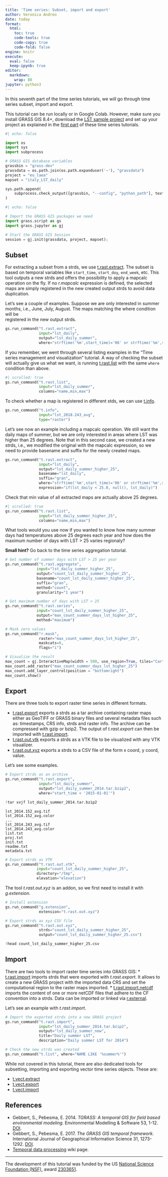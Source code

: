 ```yaml
---
title: 'Time series: Subset, import and export'
author: Veronica Andreo
date: today
format:
  html:
    toc: true
    code-tools: true
    code-copy: true
    code-fold: false
engine: knitr
execute:
  eval: false
  keep-ipynb: true
editor:
  markdown:
    wrap: 80
jupyter: python3
---
```


In this seventh part of the time series tutorials, we will go through time
series subset, import and export.

::: {.callout-note title="Setup"}
This tutorial can be run locally or in Google Colab. However, make sure you
install GRASS GIS 8.4+, download the 
[LST sample project]() 
and set up your project as explained in the 
[first part](time_series_management_and_visualization.qmd) of these time
series tutorials.
:::

```python
#| echo: false

import os
import sys
import subprocess

# GRASS GIS database variables
grassbin = "grass-dev"
grassdata = os.path.join(os.path.expanduser('~'), "grassdata")
project = "eu_laea"
mapset = "italy_LST_daily"

sys.path.append(
    subprocess.check_output([grassbin, "--config", "python_path"], text=True).strip()
)
```

```python
#| echo: false

# Import the GRASS GIS packages we need
import grass.script as gs
import grass.jupyter as gj

# Start the GRASS GIS Session
session = gj.init(grassdata, project, mapset);
```

## Subset

For extracting a subset from a strds, we use 
[t.rast.extract](https://grass.osgeo.org/grass-stable/manuals/t.rast.mapcalc.html).
The subset is based on temporal variables like `start_time`, `start_doy`, 
`end_week`, etc.
This tool outputs a new strds and offers the possibility to apply a
mapcalc operation on the fly. If no *r.mapcalc* expression is defined,
the selected maps are simply registered in the new created output strds
to avoid data duplication.

Let's see a couple of examples. Suppose we are only interested in summer months,
i.e., June, July, August. The maps matching the where condition will be  
registered in the new output strds. 

```python
gs.run_command("t.rast.extract",
               input="lst_daily",
               output="lst_daily_summer",
               where="strftime('%m',start_time)='06' or strftime('%m',start_time)='07' or strftime('%m', start_time)='08'")
```

If you remember, we went through several listing examples in the "Time series
management and visualization" tutorial. 
<!-- add link -->
A way of checking the subset will actually give us what we want, is running 
[t.rast.list](https://grass.osgeo.org/grass-stable/manuals/t.rast.list.html) 
with the same `where` condition than above.

```python
#| scrolled: true
gs.run_command("t.rast.list",
               input="lst_daily_summer",
               columns="name,min,max")
```

To check whether a map is registered in different stds, we can use 
[t.info](https://grass.osgeo.org/grass-stable/manuals/t.info.html).

```python
gs.run_command("t.info",
               input="lst_2018.243_avg",
               type="raster")
```

Let's see now an example including a mapcalc operation. We still want the daily 
maps of summer, but we are only interested in areas where LST was higher than
25 degrees.
Note that in this second case, we created a new strds, i.e., we modified the 
original with the mapcalc expression, so we need to provide basename and suffix
for the newly created maps. 

```python
gs.run_command("t.rast.extract",
               input="lst_daily",
               output="lst_daily_summer_higher_25",
               basename="lst_daily",
               suffix="gran",
               where="strftime('%m',start_time)='06' or strftime('%m',start_time)='07' or strftime('%m', start_time)='08'",
               expression="if(lst_daily < 25.0, null(), lst_daily)")
```

Check that min value of all extracted maps are actually above 25 degrees.

```python
#| scrolled: true
gs.run_command("t.rast.list",
               input="lst_daily_summer_higher_25",
               columns="name,min,max")
```

What tools would you use now if you wanted to know how many 
summer days had temperatures above 25 degrees each year and
how does the maximum number of days with LST > 25 varies
regionaly? 

**Small hint?** Go back to the time series aggregation tutorial.

```python
# Get number of summer days with LST > 25 per year
gs.run_command("t.rast.aggregate",
              input="lst_daily_summer_higher_25",
              output="count_lst_daily_summer_higher_25",
              basename="count_lst_daily_summer_higher_25",
              suffix="gran",
              method="count",
              granularity="1 year")
```

```python
# Get maximum number of days with LST > 25
gs.run_command("t.rast.series",
              input="count_lst_daily_summer_higher_25",
              output="max_count_summer_days_lst_higher_25",
              method="maximum")
```

```python
# Mask zero values
gs.run_command("r.mask", 
               raster="max_count_summer_days_lst_higher_25",
               maskcats=0,
               flags="i")
```

```python
# Visualize the result
max_count = gj.InteractiveMap(width = 500, use_region=True, tiles="CartoDB.DarkMatter")
max_count.add_raster("max_count_summer_days_lst_higher_25")
max_count.add_layer_control(position = "bottomright")
max_count.show()
```

## Export 

There are three tools to export raster time series in different formats.

* [t.rast.export](https://grass.osgeo.org/grass-stable/manuals/t.rast.export.html) exports a strds as a tar archive containing raster maps either as GeoTIFF or GRASS binary files and several metadata files such as: timestamps, CRS info, strds and raster info. The archive can be compressed with gzip or bzip2. The output of *t.rast.export* can then be imported with [t.rast.import](https://grass.osgeo.org/grass-stable/manuals/t.rast.import.html).
* [t.rast.out.vtk](https://grass.osgeo.org/grass-stable/manuals/t.rast.out.vtk.html) exports a strds as a VTK file to be visualized with any VTK visualizer.
* [t.rast.out.xyz](https://grass.osgeo.org/grass-stable/manuals/addons/t.rast.out.xyz.html) exports a strds to a CSV file of the form x coord, y coord, value.

Let's see some examples.

```python
# Export strds as an archive
gs.run_command("t.rast.export", 
               input="lst_daily_summer", 
               output="lst_daily_summer_2014.tar.bzip2",
               where="start_time < '2015-01-01'")
```

```python
!tar xvjf lst_daily_summer_2014.tar.bzip2
```

```
lst_2014.152_avg.tif
lst_2014.152_avg.color
...
lst_2014.243_avg.tif
lst_2014.243_avg.color
list.txt
proj.txt
init.txt
readme.txt
metadata.txt
```

```python
# Export strds as VTK
gs.run_command("t.rast.out.vtk",
              input="count_lst_daily_summer_higher_25",
              directory="/tmp",
              elevation="elevation")
```

The tool *t.rast.out.xyz* is an addon, so we first need to install it with *g.extension*.

```python
# Install extension
gs.run_command("g.extension",
               extension="t.rast.out.xyz")
```

```python
# Export strds as xyz CSV file
gs.run_command("t.rast.out.xyz",
               strds="count_lst_daily_summer_higher_25",
               output="count_lst_daily_summer_higher_25.csv")
```

```python
!head count_lst_daily_summer_higher_25.csv
```

## Import

There are two tools to import raster time series into GRASS GIS:
* [t.rast.import](https://grass.osgeo.org/grass-stable/manuals/t.rast.import.html) imports strds that were exported with *t.rast.export*. It allows to create a new GRASS project with the imported data CRS and set the computational region to the raster maps imported.
* [t.rast.import.netcdf](https://grass.osgeo.org/grass-stable/manuals/addons/t.rast.import.netcdf.html) imports the content of one or more netCDF files that adhere to the CF convention into a strds. Data can be imported or linked via [r.external](https://grass.osgeo.org/grass-stable/manuals/r.external.html).

Let's see an example with *t.rast.import*.

```python
# Import the exported strds into a new GRASS project
gs.run_command("t.rast.import",
               input="lst_daily_summer_2014.tar.bzip2",
               output="lst_daily_summer_new",
               title="Daily summer LST",
               description="Daily summer LST for 2014")
```

```python
# Check the new strds was created
gs.run_command("t.list", where="NAME LIKE '%summer%'")
```

:::{.callout-note title="What about vector time series?"}
While not covered in this tutorial, there are also dedicated tools for subsetting, importing and exporting vector time series objects. These are:

* [t.vect.extract](https://grass.osgeo.org/grass-stable/manuals/t.vect.extract.html)
* [t.vect.export](https://grass.osgeo.org/grass-stable/manuals/t.vect.export.html)
* [t.vect.import](https://grass.osgeo.org/grass-stable/manuals/t.vect.import.html)
:::


## References

- Gebbert, S., Pebesma, E. 2014.
_TGRASS: A temporal GIS for field based environmental modeling._
Environmental Modelling & Software 53, 1-12. 
[DOI](http://dx.doi.org/10.1016/j.envsoft.2013.11.001).
- Gebbert, S., Pebesma, E. 2017. _The GRASS GIS temporal framework._
International Journal of Geographical Information Science 31, 1273-1292. 
[DOI](http://dx.doi.org/10.1080/13658816.2017.1306862).
- [Temporal data processing](https://grasswiki.osgeo.org/wiki/Temporal_data_processing) wiki page.


***

:::{.smaller}
The development of this tutorial was funded by the US 
[National Science Foundation (NSF)](https://www.nsf.gov/), 
award [2303651](https://www.nsf.gov/awardsearch/showAward?AWD_ID=2303651).
:::


